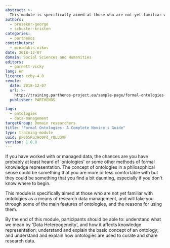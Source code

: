 ```yaml
---
abstract: >-
  This module is specifically aimed at those who are not yet familiar with ontologies as a means of research data management, and will take you through some of the main features of ontologies, and the reasons for using them.
authors:
  - bruseker-george
  - schuster-kristen
categories:
  - parthenos
contributors:
  - minadakis-nikos
date: 2018-12-07
domain: Social Sciences and Humanities
editors:
  - garnett-vicky
lang: en
licence: ccby-4.0
remote:
  date: 2018-12-07
  url: >-
    http://training.parthenos-project.eu/sample-page/formal-ontologies-a-complete-novices-guide/
  publisher: PARTHENOS

tags:
  - ontologies
  - data-management
targetGroup: Domain researchers
title: "Formal Ontologies: A Complete Novice's Guide"
type: training-module
uuid: pF0b5Ru3HoOPd_rQLU3VP
version: 1.0.0
---
```


If you have worked with or managed data, the chances are you have probably at least heard of 'ontologies' or some other methods of formal knowledge representation. The concept of ontologies in a philosophical sense could be something that you are more or less comfortable with but they could be something that you find a bit daunting, especially if you don't know where to begin.

This module is specifically aimed at those who are not yet familiar with ontologies as a means of research data management, and will take you through some of the main features of ontologies, and the reasons for using them.

By the end of this module, participants should be able to: understand what we mean by 'Data Hetereogeneity', and how it affects knowledge representation; understand and explain the basic concept of an ontology; and understand and explain how ontologies are used to curate and share research data.

<ExternalResource title="Interested in learning more?" subtitle="Check out Formal Ontologies: A Complete Novice's Guide on PARTHENOS" url="http://training.parthenos-project.eu/sample-page/formal-ontologies-a-complete-novices-guide/" />
